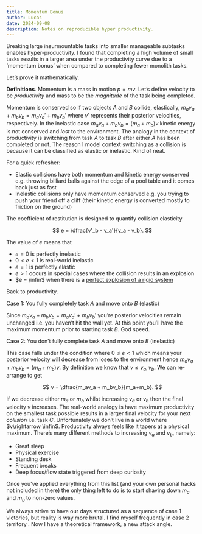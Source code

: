 ```yaml
---
title: Momentum Bonus
author: Lucas
date: 2024-09-08
description: Notes on reproducible hyper productivity.
---
```


Breaking large insurmountable tasks into smaller manageable subtasks enables hyper-productivity. I found that completing a high volume of small tasks results in a larger area under the productivity curve due to a ‘momentum bonus’ when compared to completing fewer monolith tasks.

Let’s prove it mathematically.

**Definitions**. Momentum is a mass in motion $p=mv$. Let’s define velocity to be *productivity* and mass to be the *magnitude* of the task being completed.

Momentum is conserved so if two objects $A$ and $B$ collide, elastically, $m_av_a + m_bv_b = m_av_a' + m_bv_b'$ where  $v'$ represents their posterior velocities, respectively. In the inelastic case $m_av_a + m_bv_b = (m_a+m_b)v$ kinetic energy is not conserved and *lost* to the environment. The analogy in the context of productivity is switching from task $A$ to task $B$ after either $A$ has been completed or not. The reason I model context switching as a collision is because it can be classified as elastic or inelastic. Kind of neat.

For a quick refresher:

- Elastic collisions have both momentum and kinetic energy conserved e.g. throwing billiard balls against the edge of a pool table and it comes back just as fast
- Inelastic collisions only have momentum conserved e.g. you trying to push your friend off a cliff (their kinetic energy is converted mostly to friction on the ground)

The coefficient of restitution is designed to quantify collision elasticity

$$
e = \dfrac{v'_b - v_a'}{v_a - v_b}.
$$

The value of $e$  means that

- $e= 0$ is perfectly inelastic
- $0< e < 1$ is real-world inelastic
- $e = 1$ is perfectly elastic
- $e > 1$ occurs in special cases where the collision results in an explosion
- $e = \infin$ when there is a [perfect explosion of a rigid system](https://en.wikipedia.org/wiki/Coefficient_of_restitution)

Back to productivity.

Case 1: You fully completely task $A$ and move onto $B$ (elastic)

Since $m_av_a + m_bv_b = m_av_a' + m_bv_b'$ you’re posterior velocities remain unchanged i.e. you haven’t hit the wall yet. At this point you’ll have the maximum momentum prior to starting task $B$. God speed.

Case 2: You don’t fully complete task $A$ and move onto $B$ (inelastic)

This case falls under the condition where $0\le e < 1$ which means your posterior velocity will decrease from loses to the environment hence $m_av_a + m_bv_b = (m_a+m_b)v$. By definition we know that $v \le v_a, v_b$. We can re-arrange to get

$$
v = \dfrac{m_av_a + m_bv_b}{m_a+m_b}.
$$

If we decrease either $m_a$ or $m_b$ whilst increasing $v_a$ or $v_b$ then the final velocity $v$ increases. The real-world analogy is have maximum productivity on the smallest task possible results in a larger final velocity for your next *collision* i.e. task $C$. Unfortunately we don’t live in a world where $v\rightarrow \infin$. Productivity always feels like it tapers at a physical maximum. There’s many different methods to increasing $v_a$ and $v_b$, namely:

- Great sleep
- Physical exercise
- Standing desk
- Frequent breaks
- Deep focus/flow state triggered from deep curiosity

Once you’ve applied everything from this list (and your own personal hacks not included in there) the only thing left to do is to start shaving down $m_a$ and $m_b$ to non-zero values.

We always strive to have our days structured as a sequence of case 1 victories, but reality is way more brutal. I find myself frequently in case 2 territory . Now I have a theoretical framework, a new attack angle.
